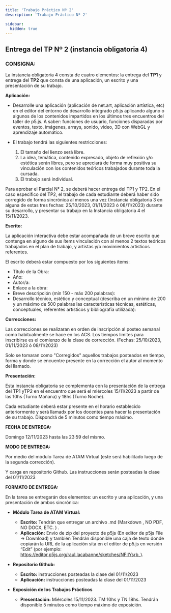 ```yaml
---
title: 'Trabajo Práctico Nº 2'
description: 'Trabajo Práctico Nº 2'

sidebar:
  hidden: true
---
```


## Entrega del TP Nº 2 (instancia obligatoria 4)

### CONSIGNA:

La instancia obligatoria 4 consta de cuatro elementos: la entrega del **TP1** y entrega del **TP2** que consta de una aplicación, un escrito y una presentación de su trabajo.

**Aplicación:**

- Desarrolle una aplicación (aplicación de net.art, aplicación artística, etc) en el editor del entorno de desarrollo integrado p5.js aplicando alguno o algunos de los contenidos impartidos en los últimos tres encuentros del taller de p5.js. A saber: funciones de usuario, funciones disparadas por eventos, texto, imágenes, arrays, sonido, video, 3D con WebGL y aprendizaje automático.

- El trabajo tendrá las siguientes restricciones:

  1.  El tamaño del lienzo será libre.
  2.  La idea, temática, contenido expresado, objeto de reflexión y/o estética serán libres, pero se apreciará de forma muy positiva su vinculación con los contenidos teóricos trabajados durante toda la cursada.
  3. El trabajo será individual.

Para aprobar el Parcial N° 2,  se deberá hacer entrega del TP1 y TP2. En el caso especifico del TP2, el trabajo de cada estudiante deberá haber sido corregido de forma sincrónica al menos una vez (Instancia obligatoria 3 en alguna de estas tres fechas: 25/10/2023, 01/11/2023 ó 08/11/2023) durante su desarrollo, y presentar su trabajo en la Instancia obligatoria 4 el 15/11/2023.

**Escrito:**

La aplicación interactiva debe estar acompañada de un breve escrito que contenga en alguno de sus ítems vinculación con al menos 2 textos teóricos trabajados en el plan de trabajo, y artistas y/o movimientos artísticos referentes.

El escrito deberá estar compuesto por los siguientes ítems:

- Título de la Obra:
- Año:
- Autor/a:
- Enlace a la obra:
- Breve descripción (mín 150 - máx 200 palabras):
- Desarrollo técnico, estético y conceptual (describa en un mínimo de 200 y un máximo de 500 palabras las características técnicas, estéticas, conceptuales, referentes artísticos y bibliografía utilizada):

**Correcciones:**

Las correcciones se realizaran en orden de inscripción al posteo semanal como habitualmente se hace en los ACS. Los tiempos limites para inscribirse es el comienzo de la clase de corrección. (Fechas: 25/10/2023, 01/11/2023 ó 08/11/2023) 

Solo se tomaran como "Corregidos" aquellos trabajos posteados en tiempo, forma y donde se encuentre presente en la corrección el autor al momento del llamado.

**Presentación:**

Esta instancia obligatoria se complementa con la presentación de la entrega del TP1 yTP2 en el encuentro que será el miércoles 15/11/2023 a partir de las 10hs (Turno Mañana) y 18hs (Turno Noche).

Cada estudiante deberá estar presente en el horario establecido anteriormente y será llamadx por los docentes para hacer la presentación de su trabajo. Dispondrá de 5 minutos como tiempo máximo.

**FECHA DE ENTREGA:**

Domingo 12/11/2023 hasta las 23:59 del mismo.

**MODO DE ENTREGA:**

Por medio del módulo Tarea de ATAM Virtual (este será habilitado luego de la segunda corrección). 

Y carga en repositorio Github. Las instrucciones serán posteadas la clase del 01/11/2023

**FORMATO DE ENTREGA:**

En la tarea se entregarán dos elementos: un escrito y una aplicación, y una presentación de ambos sincrónica:

- **Módulo Tarea de ATAM Virtual:**

  - **Escrito:** Tendrán que entregar un archivo .md (Markdown , NO PDF, NO DOCX, ETC. ) .
  - **Aplicación:** Envio de zip del proyecto de p5js (En editor de p5js File -> Download)  y también Tendrán disponible una caja de texto donde copiarán la URL de la aplicación sita en el editor de p5.js en versión “Edit” (por ejemplo: https://editor.p5js.org/raul.lacabanne/sketches/NFIIYsrb_).

- **Repositorio Github:**

  - **Escrito:**  instrucciones posteadas la clase del 01/11/2023
  - **Aplicación:**  instrucciones posteadas la clase del 01/11/2023

- **Exposición de los Trabajos Prácticos**

  - **Presentación:** Miércoles 15/11/2023. TM 10hs y TN 18hs. Tendrán disponible 5 minutos como tiempo máximo de exposición.